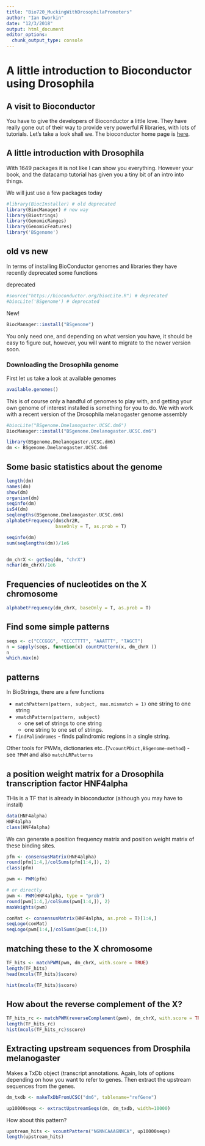 ```yaml
---
title: "Bio720_MuckingWithDrosophilaPromoters"
author: "Ian Dworkin"
date: "12/3/2018"
output: html_document
editor_options: 
  chunk_output_type: console
---
```


# A little introduction to Bioconductor using Drosophila


## A visit to Bioconductor
You have to give the developers of Bioconductor a little love. They have really gone out of their way to provide very powerful *R* libraries, with lots of tutorials. Let's take a look shall we. The bioconductor home page is [here](http://bioconductor.org/).

## A little introduction with Drosophila

With 1649 packages it is not like I can show you everything. However your book, and the datacamp tutorial has given you a tiny bit of an intro into things.

We will just use a few packages today

```r
#library(BiocInstaller) # old deprecated
library(BiocManager) # new way
library(Biostrings)
library(GenomicRanges)
library(GenomicFeatures)
library('BSgenome')
```


## old vs new

In terms of installing BioConductor genomes and libraries they have recently deprecated some functions

deprecated
```r
#source("https://bioconductor.org/biocLite.R") # deprecated
#biocLite('BSgenome') # deprecated
```

New!

```r
BiocManager::install("BSgenome") 
```

You only need one, and depending on what version you have, it should be easy to figure out, however, you will want to migrate to the newer version soon.

### Downloading the Drosophila genome

First let us take a look at available genomes

```r
available.genomes()
```

This is of course only a handful of genomes to play with, and getting your own genome of interest installed is something for you to do. We with work with a recent version of the Drosophila melanogaster genome assembly

```r
#biocLite("BSgenome.Dmelanogaster.UCSC.dm6")
BiocManager::install("BSgenome.Dmelanogaster.UCSC.dm6")

library(BSgenome.Dmelanogaster.UCSC.dm6)
dm <- BSgenome.Dmelanogaster.UCSC.dm6
```


## Some basic statistics about the genome
```r
length(dm)
names(dm)
show(dm)
organism(dm)
seqinfo(dm)
isS4(dm)
seqlengths(BSgenome.Dmelanogaster.UCSC.dm6)
alphabetFrequency(dm$chr2R, 
                  baseOnly = T, as.prob = T)
```


```r
seqinfo(dm)
sum(seqlengths(dm))/1e6


dm_chrX <- getSeq(dm, "chrX")
nchar(dm_chrX)/1e6
```

## Frequencies of nucleotides on the X chromosome
```r
alphabetFrequency(dm_chrX, baseOnly = T, as.prob = T)

```


## Find some simple patterns
```r
seqs <- c("CCCGGG", "CCCCTTTT", "AAATTT", "TAGCT")
n = sapply(seqs, function(x) countPattern(x, dm_chrX ))
n
which.max(n)
```

## patterns

In BioStrings, there are a few functions

  - `matchPattern(pattern, subject, max.mismatch = 1)` one string to one string
  - `vmatchPattern(pattern, subject)`
    - one set of strings to one string
    - one string to one set of strings.
  - `findPalindromes` - finds palindromic regions in a single string.
 
 Other tools for PWMs, dictionaries etc..(?`vcountPDict,BSgenome-method`)
 - see `?PWM` and also `matchLRPatterns`


## a position weight matrix for a Drosophila transcription factor HNF4alpha

THis is a TF that is already in bioconductor (although you may have to install)
```r
data(HNF4alpha)
HNF4alpha
class(HNF4alpha)
```


We can generate a position frequency matrix and position weight matrix of these binding sites.
```r
pfm <- consensusMatrix(HNF4alpha)
round(pfm[1:4,]/colSums(pfm[1:4,]), 2)
class(pfm)

pwm <- PWM(pfm)

# or directly
pwm <- PWM(HNF4alpha, type = "prob")
round(pwm[1:4,]/colSums(pwm[1:4,]), 2)
maxWeights(pwm)

conMat <- consensusMatrix(HNF4alpha, as.prob = T)[1:4,]
seqLogo(conMat)
seqLogo(pwm[1:4,]/colSums(pwm[1:4,]))
```

## matching these to the X chromosome

```r
TF_hits <- matchPWM(pwm, dm_chrX, with.score = TRUE)
length(TF_hits)
head(mcols(TF_hits)$score)

hist(mcols(TF_hits)$score)
```

## How about the reverse complement of the X?

```r
TF_hits_rc <- matchPWM(reverseComplement(pwm), dm_chrX, with.score = TRUE)
length(TF_hits_rc)
hist(mcols(TF_hits_rc)$score)
```

## Extracting upstream sequences from Drosphila melanogaster

Makes a TxDb object (transcript annotations. Again, lots of options depending on how you want to refer to genes. Then extract the upstream sequences from the genes.
```r
dm_txdb <- makeTxDbFromUCSC("dm6", tablename="refGene") 

up10000seqs <- extractUpstreamSeqs(dm, dm_txdb, width=10000)
```

How about this pattern?

```r
upstream_hits <- vcountPattern("NGNNCAAAGNNCA", up10000seqs)
length(upstream_hits)
```


